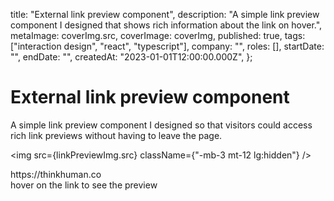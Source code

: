 
  title: "External link preview component",
  description:
    "A simple link preview component I designed that shows rich information about the link on hover.",
  metaImage: coverImg.src,
  coverImage: coverImg,
  published: true,
  tags: ["interaction design", "react", "typescript"],
  company: "",
  roles: [],
  startDate: "",
  endDate: "",
  createdAt: "2023-01-01T12:00:00.000Z",
};

# External link preview component

A simple link preview component I designed so that visitors could access rich link previews without having to leave the page.

<img src={linkPreviewImg.src} className={"-mb-3 mt-12 lg:hidden"} />

<div className={"hidden lg:block"}>
  <Experiment>
    <ExperimentContainer>
      <div className="text-white">
        <ExternalLinkWithPreview href="https://thinkhuman.co/" align={"center"}>
          https://thinkhuman.co
        </ExternalLinkWithPreview>
      </div>
      <div className={"opacity-50"}>hover on the link to see the preview</div>
    </ExperimentContainer>
  </Experiment>
</div>
